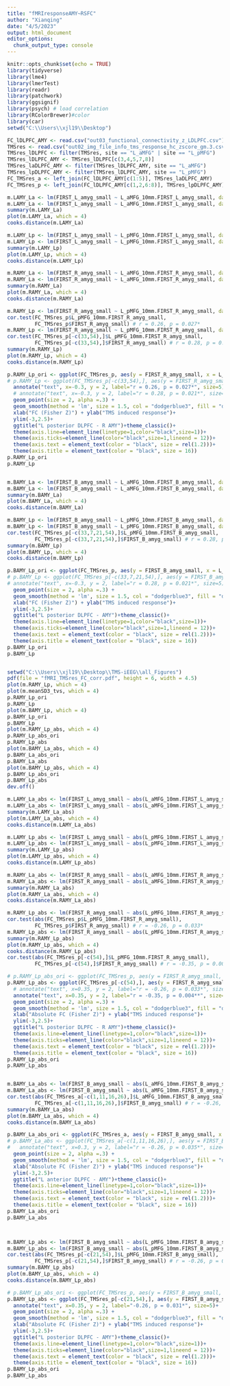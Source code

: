 ---
title: "fMRIresponseAMY~RSFC"
author: "Xianqing"
date: "4/5/2023"
output: html_document
editor_options: 
  chunk_output_type: console
---

```{r setup, include=FALSE}
knitr::opts_chunk$set(echo = TRUE)
library(tidyverse)
library(lme4)
library(lmerTest)
library(readr)
library(patchwork)
library(ggsignif)
library(psych) # load correlation
library(RColorBrewer)#color
library(car)
setwd("C:\\Users\\xjl19\\Desktop")
```


```{r}
FC_lDLPFC_AMY <- read.csv("out03_functional_connectivity_z_LDLPFC.csv")
TMSres <- read.csv("out02_img_file_info_tms_response_hc_zscore_gm.3.csv")
TMSres_lDLPFC <- filter(TMSres, site == "L_aMFG" | site == "L_pMFG")
TMSres_lDLPFC_AMY <- TMSres_lDLPFC[c(3,4,5,7,8)]
TMSres_laDLPFC_AMY <- filter(TMSres_lDLPFC_AMY, site == "L_aMFG")
TMSres_lpDLPFC_AMY <- filter(TMSres_lDLPFC_AMY, site == "L_pMFG")
FC_TMSres_a <- left_join(FC_lDLPFC_AMY[c(1:5)], TMSres_laDLPFC_AMY)
FC_TMSres_p <- left_join(FC_lDLPFC_AMY[c(1,2,6:8)], TMSres_lpDLPFC_AMY)

```


```{r}
m.LAMY_La <- lm(FIRST_L_amyg_small ~ L_aMFG_10mm.FIRST_L_amyg_small, data = FC_TMSres_a)
m.LAMY_La <- lm(FIRST_L_amyg_small ~ L_aMFG_10mm.FIRST_L_amyg_small, data = FC_TMSres_a[-c(1,11,18,40,55),])
summary(m.LAMY_La)
plot(m.LAMY_La, which = 4)
cooks.distance(m.LAMY_La)

m.LAMY_Lp <- lm(FIRST_L_amyg_small ~ L_pMFG_10mm.FIRST_L_amyg_small, data = FC_TMSres_p)
m.LAMY_Lp <- lm(FIRST_L_amyg_small ~ L_pMFG_10mm.FIRST_L_amyg_small, data = FC_TMSres_p[-c(7,21,52,54),])
summary(m.LAMY_Lp)
plot(m.LAMY_Lp, which = 4)
cooks.distance(m.LAMY_Lp)

m.RAMY_La <- lm(FIRST_R_amyg_small ~ L_aMFG_10mm.FIRST_R_amyg_small, data = FC_TMSres_a) 
m.RAMY_La <- lm(FIRST_R_amyg_small ~ L_aMFG_10mm.FIRST_R_amyg_small, data = FC_TMSres_a[-c(15,40,48),]) 
summary(m.RAMY_La)
plot(m.RAMY_La, which = 4)
cooks.distance(m.RAMY_La)

m.RAMY_Lp <- lm(FIRST_R_amyg_small ~ L_pMFG_10mm.FIRST_R_amyg_small, data = FC_TMSres_p) #sig
cor.test(FC_TMSres_p$L_pMFG_10mm.FIRST_R_amyg_small, 
         FC_TMSres_p$FIRST_R_amyg_small) # r = 0.26, p = 0.027*
m.RAMY_Lp <- lm(FIRST_R_amyg_small ~ L_pMFG_10mm.FIRST_R_amyg_small, data = FC_TMSres_p[-c(33,54),]) #sig
cor.test(FC_TMSres_p[-c(33,54),]$L_pMFG_10mm.FIRST_R_amyg_small, 
         FC_TMSres_p[-c(33,54),]$FIRST_R_amyg_small) # r = 0.28, p = 0.021*
summary(m.RAMY_Lp)
plot(m.RAMY_Lp, which = 4)
cooks.distance(m.RAMY_Lp)

p.RAMY_Lp_ori <- ggplot(FC_TMSres_p, aes(y = FIRST_R_amyg_small, x = L_pMFG_10mm.FIRST_R_amyg_small))+
# p.RAMY_Lp <- ggplot(FC_TMSres_p[-c(33,54),], aes(y = FIRST_R_amyg_small, x = L_pMFG_10mm.FIRST_R_amyg_small))+
  annotate("text", x=-0.3, y = 2, label="r = 0.26, p = 0.027*", size=5)+ # ori
  # annotate("text", x=-0.3, y = 2, label="r = 0.28, p = 0.021*", size=5)+
  geom_point(size = 2, alpha =.3) + 
  geom_smooth(method = 'lm', size = 1.5, col = "dodgerblue3", fill = "dodgerblue3", alpha=.12)+
  xlab("FC (Fisher Z)") + ylab("TMS induced response")+ 
  ylim(-3,2.5)+
  ggtitle("L posterior DLPFC - R AMY")+theme_classic()+
  theme(axis.line=element_line(linetype=1,color="black",size=1))+
  theme(axis.ticks=element_line(color="black",size=1,lineend = 12))+
  theme(axis.text = element_text(color = "black", size = rel(1.2)))+
  theme(axis.title = element_text(color = "black", size = 16))
p.RAMY_Lp_ori
p.RAMY_Lp


m.BAMY_La <- lm(FIRST_B_amyg_small ~ L_aMFG_10mm.FIRST_B_amyg_small, data = FC_TMSres_a) 
m.BAMY_La <- lm(FIRST_B_amyg_small ~ L_aMFG_10mm.FIRST_B_amyg_small, data = FC_TMSres_a[-c(1,15,40),]) 
summary(m.BAMY_La)
plot(m.BAMY_La, which = 4)
cooks.distance(m.BAMY_La)

m.BAMY_Lp <- lm(FIRST_B_amyg_small ~ L_pMFG_10mm.FIRST_B_amyg_small, data = FC_TMSres_p) 
m.BAMY_Lp <- lm(FIRST_B_amyg_small ~ L_pMFG_10mm.FIRST_B_amyg_small, data = FC_TMSres_p[-c(33,7,21,54),]) #sig
cor.test(FC_TMSres_p[-c(33,7,21,54),]$L_pMFG_10mm.FIRST_B_amyg_small, 
         FC_TMSres_p[-c(33,7,21,54),]$FIRST_B_amyg_small) # r = 0.28, p = 0.023*
summary(m.BAMY_Lp)
plot(m.BAMY_Lp, which = 4)
cooks.distance(m.BAMY_Lp)

p.BAMY_Lp_ori <- ggplot(FC_TMSres_p, aes(y = FIRST_B_amyg_small, x = L_pMFG_10mm.FIRST_B_amyg_small))+
# p.BAMY_Lp <- ggplot(FC_TMSres_p[-c(33,7,21,54),], aes(y = FIRST_B_amyg_small, x = L_pMFG_10mm.FIRST_B_amyg_small))+
# annotate("text", x=-0.3, y = 2, label="r = 0.28, p = 0.021*", size=5)+
  geom_point(size = 2, alpha =.3) + 
  geom_smooth(method = 'lm', size = 1.5, col = "dodgerblue3", fill = "dodgerblue3", alpha=.12)+
  xlab("FC (Fisher Z)") + ylab("TMS induced response")+ 
  ylim(-3,2.5)+
  ggtitle("L posterior DLPFC - AMY")+theme_classic()+
  theme(axis.line=element_line(linetype=1,color="black",size=1))+
  theme(axis.ticks=element_line(color="black",size=1,lineend = 12))+
  theme(axis.text = element_text(color = "black", size = rel(1.2)))+
  theme(axis.title = element_text(color = "black", size = 16))
p.BAMY_Lp_ori
p.BAMY_Lp



```


```{r}
setwd("C:\\Users\\xjl19\\Desktop\\TMS-iEEG\\all_Figures")
pdf(file = "fMRI_TMSres_FC_corr.pdf", height = 6, width = 4.5)
plot(m.RAMY_Lp, which = 4)
plot(m.meanSD3_tvs, which = 4)
p.RAMY_Lp_ori
p.RAMY_Lp
plot(m.BAMY_Lp, which = 4)
p.BAMY_Lp_ori
p.BAMY_Lp
plot(m.RAMY_Lp_abs, which = 4)
p.RAMY_Lp_abs_ori
p.RAMY_Lp_abs
plot(m.BAMY_La_abs, which = 4)
p.BAMY_La_abs_ori
p.BAMY_La_abs
plot(m.BAMY_Lp_abs, which = 4)
p.BAMY_Lp_abs_ori
p.BAMY_Lp_abs
dev.off()
```

```{r abs(FC)}
m.LAMY_La_abs <- lm(FIRST_L_amyg_small ~ abs(L_aMFG_10mm.FIRST_L_amyg_small), data = FC_TMSres_a)
m.LAMY_La_abs <- lm(FIRST_L_amyg_small ~ abs(L_aMFG_10mm.FIRST_L_amyg_small), data = FC_TMSres_a[-c(1,11,26,40),])
summary(m.LAMY_La_abs)
plot(m.LAMY_La_abs, which = 4)
cooks.distance(m.LAMY_La_abs)

m.LAMY_Lp_abs <- lm(FIRST_L_amyg_small ~ abs(L_pMFG_10mm.FIRST_L_amyg_small), data = FC_TMSres_p)
m.LAMY_Lp_abs <- lm(FIRST_L_amyg_small ~ abs(L_pMFG_10mm.FIRST_L_amyg_small), data = FC_TMSres_p[-c(21,25,47,52),])
summary(m.LAMY_Lp_abs)
plot(m.LAMY_Lp_abs, which = 4)
cooks.distance(m.LAMY_Lp_abs)

m.RAMY_La_abs <- lm(FIRST_R_amyg_small ~ abs(L_aMFG_10mm.FIRST_R_amyg_small), data = FC_TMSres_a) 
m.RAMY_La_abs <- lm(FIRST_R_amyg_small ~ abs(L_aMFG_10mm.FIRST_R_amyg_small), data = FC_TMSres_a[-c(16),]) 
summary(m.RAMY_La_abs)
plot(m.RAMY_La_abs, which = 4)
cooks.distance(m.RAMY_La_abs)

m.RAMY_Lp_abs <- lm(FIRST_R_amyg_small ~ abs(L_pMFG_10mm.FIRST_R_amyg_small), data = FC_TMSres_p) #sig
cor.test(abs(FC_TMSres_p$L_pMFG_10mm.FIRST_R_amyg_small), 
         FC_TMSres_p$FIRST_R_amyg_small) # r = -0.26, p = 0.033*
m.RAMY_Lp_abs <- lm(FIRST_R_amyg_small ~ abs(L_pMFG_10mm.FIRST_R_amyg_small), data = FC_TMSres_p[-c(54),]) #sig**
summary(m.RAMY_Lp_abs)
plot(m.RAMY_Lp_abs, which = 4)
cooks.distance(m.RAMY_Lp_abs)
cor.test(abs(FC_TMSres_p[-c(54),]$L_pMFG_10mm.FIRST_R_amyg_small), 
         FC_TMSres_p[-c(54),]$FIRST_R_amyg_small) # r = -0.35, p = 0.004**

# p.RAMY_Lp_abs_ori <- ggplot(FC_TMSres_p, aes(y = FIRST_R_amyg_small, x = abs(L_pMFG_10mm.FIRST_R_amyg_small)))+
p.RAMY_Lp_abs <- ggplot(FC_TMSres_p[-c(54),], aes(y = FIRST_R_amyg_small, x = abs(L_pMFG_10mm.FIRST_R_amyg_small)))+
  # annotate("text", x=0.35, y = 2, label="r = -0.26, p = 0.033*", size=5)+ # ori
  annotate("text", x=0.35, y = 2, label="r = -0.35, p = 0.004**", size=5)+
  geom_point(size = 2, alpha =.3) + 
  geom_smooth(method = 'lm', size = 1.5, col = "dodgerblue3", fill = "dodgerblue3", alpha=.12)+
  xlab("Absolute FC (Fisher Z)") + ylab("TMS induced response")+ 
  ylim(-3,2.5)+
  ggtitle("L posterior DLPFC - R AMY")+theme_classic()+
  theme(axis.line=element_line(linetype=1,color="black",size=1))+
  theme(axis.ticks=element_line(color="black",size=1,lineend = 12))+
  theme(axis.text = element_text(color = "black", size = rel(1.2)))+
  theme(axis.title = element_text(color = "black", size = 16))
p.RAMY_Lp_abs_ori
p.RAMY_Lp_abs


m.BAMY_La_abs <- lm(FIRST_B_amyg_small ~ abs(L_aMFG_10mm.FIRST_B_amyg_small), data = FC_TMSres_a) 
m.BAMY_La_abs <- lm(FIRST_B_amyg_small ~ abs(L_aMFG_10mm.FIRST_B_amyg_small), data = FC_TMSres_a[-c(1,11,16,26),]) # sig
cor.test(abs(FC_TMSres_a[-c(1,11,16,26),]$L_aMFG_10mm.FIRST_B_amyg_small), 
         FC_TMSres_a[-c(1,11,16,26),]$FIRST_B_amyg_small) # r = -0.26, p = 0.035*
summary(m.BAMY_La_abs)
plot(m.BAMY_La_abs, which = 4)
cooks.distance(m.BAMY_La_abs)

p.BAMY_La_abs_ori <- ggplot(FC_TMSres_a, aes(y = FIRST_B_amyg_small, x = abs(L_aMFG_10mm.FIRST_B_amyg_small)))+
# p.BAMY_La_abs <- ggplot(FC_TMSres_a[-c(1,11,16,26),], aes(y = FIRST_B_amyg_small, x = abs(L_aMFG_10mm.FIRST_B_amyg_small)))+
#   annotate("text", x=0.3, y = 2, label="r = -0.26, p = 0.035*", size=5)+
  geom_point(size = 2, alpha =.3) + 
  geom_smooth(method = 'lm', size = 1.5, col = "dodgerblue3", fill = "dodgerblue3", alpha=.12)+
  xlab("Absolute FC (Fisher Z)") + ylab("TMS induced response")+ 
  ylim(-3,2.5)+
  ggtitle("L anterior DLPFC - AMY")+theme_classic()+
  theme(axis.line=element_line(linetype=1,color="black",size=1))+
  theme(axis.ticks=element_line(color="black",size=1,lineend = 12))+
  theme(axis.text = element_text(color = "black", size = rel(1.2)))+
  theme(axis.title = element_text(color = "black", size = 16))
p.BAMY_La_abs_ori
p.BAMY_La_abs



m.BAMY_Lp_abs <- lm(FIRST_B_amyg_small ~ abs(L_pMFG_10mm.FIRST_B_amyg_small), data = FC_TMSres_p) 
m.BAMY_Lp_abs <- lm(FIRST_B_amyg_small ~ abs(L_pMFG_10mm.FIRST_B_amyg_small), data = FC_TMSres_p[-c(21,54),]) #sig
cor.test(abs(FC_TMSres_p[-c(21,54),]$L_pMFG_10mm.FIRST_B_amyg_small), 
         FC_TMSres_p[-c(21,54),]$FIRST_B_amyg_small) # r = -0.26, p = 0.031*
summary(m.BAMY_Lp_abs)
plot(m.BAMY_Lp_abs, which = 4)
cooks.distance(m.BAMY_Lp_abs)

# p.BAMY_Lp_abs_ori <- ggplot(FC_TMSres_p, aes(y = FIRST_B_amyg_small, x = abs(L_pMFG_10mm.FIRST_B_amyg_small)))+
p.BAMY_Lp_abs <- ggplot(FC_TMSres_p[-c(21,54),], aes(y = FIRST_B_amyg_small, x = abs(L_pMFG_10mm.FIRST_B_amyg_small)))+
  annotate("text", x=0.35, y = 2, label="-0.26, p = 0.031*", size=5)+
  geom_point(size = 2, alpha =.3) + 
  geom_smooth(method = 'lm', size = 1.5, col = "dodgerblue3", fill = "dodgerblue3", alpha=.12)+
  xlab("Absolute FC (Fisher Z)") + ylab("TMS induced response")+ 
  ylim(-3,2.5)+
  ggtitle("L posterior DLPFC - AMY")+theme_classic()+
  theme(axis.line=element_line(linetype=1,color="black",size=1))+
  theme(axis.ticks=element_line(color="black",size=1,lineend = 12))+
  theme(axis.text = element_text(color = "black", size = rel(1.2)))+
  theme(axis.title = element_text(color = "black", size = 16))
p.BAMY_Lp_abs_ori
p.BAMY_Lp_abs

```


















